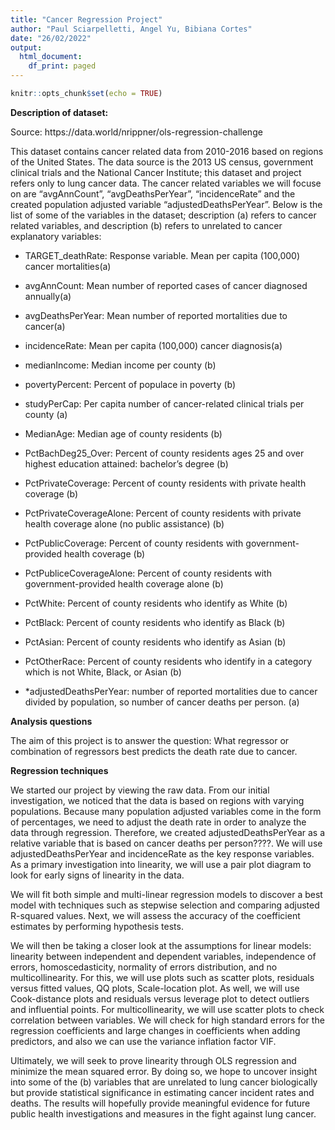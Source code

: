```yaml
---
title: "Cancer Regression Project"
author: "Paul Sciarpelletti, Angel Yu, Bibiana Cortes"
date: "26/02/2022"
output:
  html_document:
    df_print: paged
---
```


```r
knitr::opts_chunk$set(echo = TRUE)
```
**Description of dataset:** 

Source: https://data.world/nrippner/ols-regression-challenge

This dataset contains cancer related data from 2010-2016 based on regions of the United States. The data source is the 2013 US census, government clinical trials and the National Cancer Institute; this dataset and project refers only to lung cancer data. The cancer related variables we will focuse on are "avgAnnCount", "avgDeathsPerYear", "incidenceRate" and the created population adjusted variable "adjustedDeathsPerYear". Below is the list of some of the variables in the dataset; description (a) refers to cancer related variables, and  description (b) refers to unrelated to cancer explanatory variables:

- TARGET_deathRate: Response variable. Mean per capita (100,000) cancer mortalities(a)

- avgAnnCount: Mean number of reported cases of cancer diagnosed annually(a)

- avgDeathsPerYear: Mean number of reported mortalities due to cancer(a)

- incidenceRate: Mean per capita (100,000) cancer diagnosis(a)

- medianIncome: Median income per county (b)

- povertyPercent: Percent of populace in poverty (b)

- studyPerCap: Per capita number of cancer-related clinical trials per county (a)

- MedianAge: Median age of county residents (b)

- PctBachDeg25_Over: Percent of county residents ages 25 and over highest education attained: bachelor's degree (b)

- PctPrivateCoverage: Percent of county residents with private health coverage (b)

- PctPrivateCoverageAlone: Percent of county residents with private health coverage alone (no public assistance) (b)

- PctPublicCoverage: Percent of county residents with government-provided health coverage (b)

- PctPubliceCoverageAlone: Percent of county residents with government-provided health coverage alone (b)

- PctWhite: Percent of county residents who identify as White (b)

- PctBlack: Percent of county residents who identify as Black (b)

- PctAsian: Percent of county residents who identify as Asian (b)

- PctOtherRace: Percent of county residents who identify in a category which is not White, Black, or Asian (b)

- *adjustedDeathsPerYear: number of reported mortalities due to cancer divided by population, so number of cancer deaths per person. (a)


**Analysis questions**

The aim of this project is to answer the question: What regressor or combination of regressors best predicts the death rate due to cancer.

**Regression techniques**

We started our project by viewing the raw data. From our initial investigation, we noticed that the data is based on regions with varying populations. Because many population adjusted variables come in the form of percentages, we need to adjust the death rate in order to analyze the data through regression. Therefore, we created adjustedDeathsPerYear as a relative variable that is based on cancer deaths per person????. We will use adjustedDeathsPerYear and incidenceRate as the key response variables. As a primary investigation into linearity, we will use a pair plot diagram to look for early signs of linearity in the data.

We will fit both simple and multi-linear regression models to discover a best model with techniques such as stepwise selection and comparing adjusted R-squared values. Next,  we will assess the accuracy of the coefficient estimates by performing hypothesis tests.

We will then be taking a closer look at the assumptions for linear models: linearity between independent and dependent variables, independence of errors, homoscedasticity, normality of errors distribution, and no multicollinearity. For this, we will use plots such as scatter plots, residuals versus fitted values, QQ plots, Scale-location plot. As well, we will use Cook-distance plots and residuals versus leverage plot to detect outliers and influential points. For multicollinearity, we will use scatter plots to check correlation between variables. We will check for high standard errors for the regression coefficients and  large changes in coefficients when adding predictors, and also we can use the variance inflation factor VIF.  

Ultimately, we will seek to prove linearity through OLS regression and  minimize the mean squared error. By doing so, we hope to uncover insight into some of the (b) variables that are unrelated to lung cancer biologically but provide statistical significance in estimating cancer incident rates and deaths. The results will hopefully provide meaningful evidence for future public health investigations and measures in the fight against lung cancer. 


  
 
   